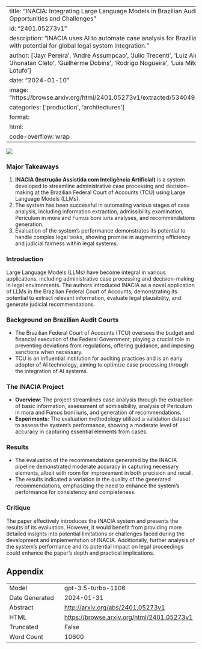 
---
title: "INACIA: Integrating Large Language Models in Brazilian Audit Courts: Opportunities and Challenges"
id: "2401.05273v1"
description: "INACIA uses AI to automate case analysis for Brazilian Federal Court, with potential for global legal system integration."
author: ['Jayr Pereira', 'Andre Assumpcao', 'Julio Trecenti', 'Luiz Airosa', 'Caio Lente', 'Jhonatan Cléto', 'Guilherme Dobins', 'Rodrigo Nogueira', 'Luis Mitchell', 'Roberto Lotufo']
date: "2024-01-10"
image: "https://browse.arxiv.org/html/2401.05273v1/extracted/5340491/images/bpmn.png"
categories: ['production', 'architectures']
format:
  html:
    code-overflow: wrap
---

![](https://browse.arxiv.org/html/2401.05273v1/extracted/5340491/images/bpmn.png)

### Major Takeaways

1. **INACIA (Instrução Assistida com Inteligência Artificial)** is a system developed to streamline administrative case processing and decision-making at the Brazilian Federal Court of Accounts (TCU) using Large Language Models (LLMs).
2. The system has been successful in automating various stages of case analysis, including information extraction, admissibility examination, Periculum in mora and Fumus boni iuris analyses, and recommendations generation.
3. Evaluation of the system's performance demonstrates its potential to handle complex legal tasks, showing promise in augmenting efficiency and judicial fairness within legal systems.

### Introduction

Large Language Models (LLMs) have become integral in various applications, including administrative case processing and decision-making in legal environments. The authors introduced INACIA as a novel application of LLMs in the Brazilian Federal Court of Accounts, demonstrating its potential to extract relevant information, evaluate legal plausibility, and generate judicial recommendations.

### Background on Brazilian Audit Courts

- The Brazilian Federal Court of Accounts (TCU) oversees the budget and financial execution of the Federal Government, playing a crucial role in preventing deviations from regulations, offering guidance, and imposing sanctions when necessary.
- TCU is an influential institution for auditing practices and is an early adopter of AI technology, aiming to optimize case processing through the integration of AI systems.

### The INACIA Project

- **Overview**: The project streamlines case analysis through the extraction of basic information, assessment of admissibility, analysis of Periculum in mora and Fumus boni iuris, and generation of recommendations.
- **Experiments**: The evaluation methodology utilized a validation dataset to assess the system's performance, showing a moderate level of accuracy in capturing essential elements from cases.

### Results

- The evaluation of the recommendations generated by the INACIA pipeline demonstrated moderate accuracy in capturing necessary elements, albeit with room for improvement in both precision and recall.
- The results indicated a variation in the quality of the generated recommendations, emphasizing the need to enhance the system's performance for consistency and completeness.

### Critique

The paper effectively introduces the INACIA system and presents the results of its evaluation. However, it would benefit from providing more detailed insights into potential limitations or challenges faced during the development and implementation of INACIA. Additionally, further analysis of the system's performance and its potential impact on legal proceedings could enhance the paper's depth and practical implications.

## Appendix

|          |          |
|----------|----------|
| Model     | gpt-3.5-turbo-1106       |
| Date Generated     | 2024-01-31       |
| Abstract | [http://arxiv.org/abs/2401.05273v1](http://arxiv.org/abs/2401.05273v1)        |
| HTML     | [https://browse.arxiv.org/html/2401.05273v1](https://browse.arxiv.org/html/2401.05273v1)       |
| Truncated       | False       |
| Word Count       | 10600       |